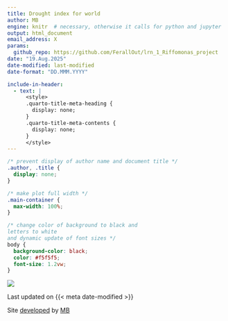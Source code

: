```yaml
---
title: Drought index for world
author: MB
engine: knitr  # necessary, otherwise it calls for python and jupyter
output: html_document
email_address: X
params:
  github_repo: https://github.com/FerallOut/lrn_1_Riffomonas_project
date: "19.Aug.2025"
date-modified: last-modified
date-format: "DD.MMM.YYYY"

include-in-header:
  - text: |
      <style>
      .quarto-title-meta-heading {
        display: none;
      }
      .quarto-title-meta-contents {
        display: none;
      }
      </style>
---
```


```css
/* prevent display of author name and document title */
.author, .title {
  display: none;
}

/* make plot full width */
.main-container {
  max-width: 100%;
}

/* change color of background to black and 
letters to white 
and dynamic update of font sizes */
body {
  background-color: black;
  color: #f5f5f5;
  font-size: 1.2vw;   
}
```

::: {.column-screen}
![](results/5_world_drought.png)
:::

Last updated on {{< meta date-modified >}}

Site [developed](`r params[["github_repo"]]`) by [MB](mailto:`r rmarkdown::metadata$email_address`)

